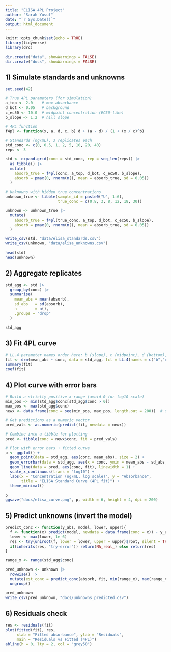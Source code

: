 ```yaml
---
title: "ELISA 4PL Project"
author: "Sarah Yusuf"
date: "`r Sys.Date()`"
output: html_document
---
```


```r
knitr::opts_chunk$set(echo = TRUE)
library(tidyverse)
library(drc)

dir.create("data", showWarnings = FALSE)
dir.create("docs", showWarnings = FALSE)
```


## 1) Simulate standards and unknowns

```r
set.seed(42)

# True 4PL parameters (for simulation)
a_top <- 2.0    # max absorbance
d_bot <- 0.05   # background
c_ec50 <- 10.0  # midpoint concentration (EC50-like)
b_slope <- 1.2  # hill slope

# 4PL function
f4pl <- function(x, a, d, c, b) d + (a - d) / (1 + (x / c)^b)

# Standards (ng/mL), 3 replicates each
std_conc <- c(0, 0.5, 1, 2, 5, 10, 20, 40)
reps <- 3

std <- expand.grid(conc = std_conc, rep = seq_len(reps)) |>
  as_tibble() |>
  mutate(
    absorb_true = f4pl(conc, a_top, d_bot, c_ec50, b_slope),
    absorb = pmax(0, rnorm(n(), mean = absorb_true, sd = 0.05))
  )

# Unknowns with hidden true concentrations
unknown_true <- tibble(sample_id = paste0("U", 1:6),
                       true_conc = c(0.8, 3, 8, 12, 18, 30))

unknown <- unknown_true |>
  mutate(
    absorb_true = f4pl(true_conc, a_top, d_bot, c_ec50, b_slope),
    absorb = pmax(0, rnorm(n(), mean = absorb_true, sd = 0.05))
  )

write_csv(std, "data/elisa_standards.csv")
write_csv(unknown, "data/elisa_unknowns.csv")

head(std)
head(unknown)
```

## 2) Aggregate replicates

```r
std_agg <- std |>
  group_by(conc) |>
  summarise(
    mean_abs = mean(absorb),
    sd_abs   = sd(absorb),
    n        = n(),
    .groups = "drop"
  )

std_agg
```

## 3) Fit 4PL curve

```r
# LL.4 parameter names order here: b (slope), c (midpoint), d (bottom), a (top)
fit <- drm(mean_abs ~ conc, data = std_agg, fct = LL.4(names = c("b","c","d","a")))
summary(fit)
coef(fit)
```

## 4) Plot curve with error bars

```r
# Build a strictly positive x-range (avoid 0 for log10 scale)
min_pos <- min(std_agg$conc[std_agg$conc > 0])
max_pos <- max(std_agg$conc)
newx <- data.frame(conc = seq(min_pos, max_pos, length.out = 200))  # use data.frame instead of tibble

# Get predictions as a numeric vector
pred_vals <- as.numeric(predict(fit, newdata = newx))

# Combine into a tibble for plotting
pred <- tibble(conc = newx$conc, fit = pred_vals)

# Plot with error bars + fitted curve
p <- ggplot() +
  geom_point(data = std_agg, aes(conc, mean_abs), size = 2) +
  geom_errorbar(data = std_agg, aes(x = conc, ymin = mean_abs - sd_abs, ymax = mean_abs + sd_abs), width = 0.1) +
  geom_line(data = pred, aes(conc, fit), linewidth = 1) +
  scale_x_continuous(trans = "log10") +
  labs(x = "Concentration (ng/mL, log scale)", y = "Absorbance",
       title = "ELISA Standard Curve (4PL fit)") +
  theme_minimal()

p
ggsave("docs/elisa_curve.png", p, width = 6, height = 4, dpi = 200)
```

## 5) Predict unknowns (invert the model)

```r
predict_conc <- function(y_abs, model, lower, upper){
  f <- function(x) predict(model, newdata = data.frame(conc = x)) - y_abs
  lower <- max(lower, 1e-6)
  res <- try(uniroot(f, lower = lower, upper = upper)$root, silent = TRUE)
  if(inherits(res, "try-error")) return(NA_real_) else return(res)
}

range_x <- range(std_agg$conc)

pred_unknown <- unknown |>
  rowwise() |>
  mutate(est_conc = predict_conc(absorb, fit, min(range_x), max(range_x))) |>
  ungroup()

pred_unknown
write_csv(pred_unknown, "docs/unknowns_predicted.csv")
```

## 6) Residuals check

```r
res <- residuals(fit)
plot(fitted(fit), res,
     xlab = "Fitted absorbance", ylab = "Residuals",
     main = "Residuals vs Fitted (4PL)")
abline(h = 0, lty = 2, col = "grey50")
```